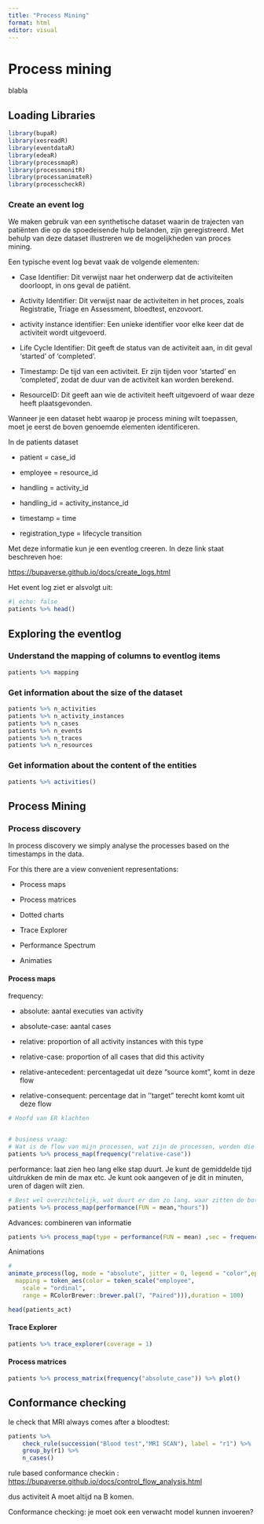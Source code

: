 ```yaml
---
title: "Process Mining"
format: html
editor: visual
---
```


# Process mining

blabla

## Loading Libraries

```r
library(bupaR)
library(xesreadR)
library(eventdataR)
library(edeaR)
library(processmapR)
library(processmonitR)
library(processanimateR)
library(processcheckR)
```

### Create an event log

We maken gebruik van een synthetische dataset waarin de trajecten van patiënten die op de spoedeisende hulp belanden, zijn geregistreerd. Met behulp van deze dataset illustreren we de mogelijkheden van proces mining.

Een typische event log bevat vaak de volgende elementen:

-   Case Identifier: Dit verwijst naar het onderwerp dat de activiteiten doorloopt, in ons geval de patiënt.

-   Activity Identifier: Dit verwijst naar de activiteiten in het proces, zoals Registratie, Triage en Assessment, bloedtest, enzovoort.

-   activity instance identifier: Een unieke identifier voor elke keer dat de activiteit wordt uitgevoerd.

-   Life Cycle Identifier: Dit geeft de status van de activiteit aan, in dit geval 'started' of 'completed'.

-   Timestamp: De tijd van een activiteit. Er zijn tijden voor 'started' en 'completed', zodat de duur van de activiteit kan worden berekend.

-   ResourceID: Dit geeft aan wie de activiteit heeft uitgevoerd of waar deze heeft plaatsgevonden.

Wanneer je een dataset hebt waarop je process mining wilt toepassen, moet je eerst de boven genoemde elementen identificeren.

In de patients dataset

-   patient = case_id

-   employee = resource_id

-   handling = activity_id

-   handling_id = activity_instance_id

-   timestamp = time

-   registration_type = lifecycle transition

Met deze informatie kun je een eventlog creeren. In deze link staat beschreven hoe:

<https://bupaverse.github.io/docs/create_logs.html>

Het event log ziet er alsvolgt uit:

```r
#| echo: false
patients %>% head()
```

## Exploring the eventlog

### Understand the mapping of columns to eventlog items

```r
patients %>% mapping
```

### Get information about the size of the dataset

```r
patients %>% n_activities
patients %>% n_activity_instances
patients %>% n_cases
patients %>% n_events
patients %>% n_traces
patients %>% n_resources
```

### Get information about the content of the entities

```r
patients %>% activities()
```

## Process Mining

### Process discovery

In process discovery we simply analyse the processes based on the timestamps in the data.

For this there are a view convenient representations:

-   Process maps

-   Process matrices

-   Dotted charts

-   Trace Explorer

-   Performance Spectrum

-   Animaties

#### Process maps

frequency:

-   absolute: aantal executies van activity

-   absolute-case: aantal cases

-   relative: proportion of all activity instances with this type

-   relative-case: proportion of all cases that did this activity

-   relative-antecedent: percentagedat uit deze "source komt", komt in deze flow

-   relative-consequent: percentage dat in ''target" terecht komt komt uit deze flow

```r
# Hoofd van ER klachten


# business vraag: 
# Wat is de flow van mijn processen, wat zijn de processen, worden die gevolgd.
patients %>% process_map(frequency("relative-case"))
```

performance: laat zien heo lang elke stap duurt. Je kunt de gemiddelde tijd uitdrukken de min de max etc. Je kunt ook aangeven of je dit in minuten, uren of dagen wilt zien.

```r
# Best wel overzihctelijk, wat duurt er dan zo lang. waar zitten de bottle necks, 
patients %>% process_map(performance(FUN = mean,"hours"))
```

Advances: combineren van informatie

```r
patients %>% process_map(type = performance(FUN = mean) ,sec = frequency("absolute_case"))
```

Animations

```r
# 
animate_process(log, mode = "absolute", jitter = 0, legend = "color",epsilon_time = 10,
  mapping = token_aes(color = token_scale("employee", 
    scale = "ordinal", 
    range = RColorBrewer::brewer.pal(7, "Paired"))),duration = 100)
```

```r
head(patients_act)
```

#### Trace Explorer

```r
patients %>% trace_explorer(coverage = 1)
```

#### Process matrices

```r
patients %>% process_matrix(frequency("absolute_case")) %>% plot()
```

## Conformance checking

Ie check that MRI always comes after a bloodtest:

```r
patients %>% 
    check_rule(succession("Blood test","MRI SCAN"), label = "r1") %>%
    group_by(r1) %>%
    n_cases()
```

rule based conformance checkin : <https://bupaverse.github.io/docs/control_flow_analysis.html>

dus activiteit A moet altijd na B komen.

Conformance checking: je moet ook een verwacht model kunnen invoeren?
